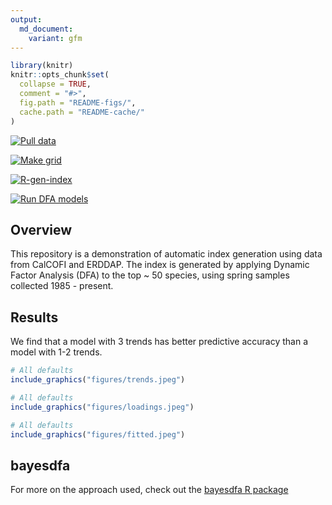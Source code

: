 ```yaml
---
output:
  md_document:
    variant: gfm
---
```


<!-- README.md is generated from README.Rmd. Please edit that file -->

```r
library(knitr)
knitr::opts_chunk$set(
  collapse = TRUE,
  comment = "#>",
  fig.path = "README-figs/",
  cache.path = "README-cache/"
)
```

  <!-- badges: start -->

  [![Pull data](https://github.com/ecosystem-state/calcofi-auto/workflows/R-pull-data/badge.svg)](https://github.com/ecosystem-state/calcofi-auto/actions)
  
  [![Make grid](https://github.com/ecosystem-state/calcofi-auto/workflows/R-gen-grid/badge.svg)](https://github.com/ecosystem-state/calcofi-auto/actions)  
  
[![R-gen-index](https://github.com/ecosystem-state/calcofi-auto/actions/workflows/R-gen-indices.yaml/badge.svg)](https://github.com/ecosystem-state/calcofi-auto/actions/workflows/R-gen-indices.yaml)
  
  [![Run DFA models](https://github.com/ecosystem-state/calcofi-auto/workflows/R-run-dfa/badge.svg)](https://github.com/ecosystem-state/calcofi-auto/actions)
  <!-- badges: end -->
  
## Overview 
This repository is a demonstration of automatic index generation using data from CalCOFI and ERDDAP. The index is generated by applying Dynamic Factor Analysis (DFA) to the top ~ 50 species, using spring samples collected 1985 - present.

## Results

We find that a model with 3 trends has better predictive accuracy than a model with 1-2 trends. 

```r
# All defaults
include_graphics("figures/trends.jpeg")
```

```r
# All defaults
include_graphics("figures/loadings.jpeg")
```

```r
# All defaults
include_graphics("figures/fitted.jpeg")
```

## bayesdfa

For more on the approach used, check out the [bayesdfa R package](https://fate-ewi.github.io/bayesdfa/)
